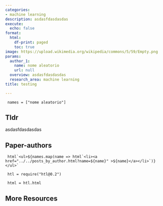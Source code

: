 ```yaml
---
categories:
- machine learning
description: asdasfdasdasdas
execute:
  echo: false
format:
  html:
    df-print: paged
    toc: true
image: https://upload.wikimedia.org/wikipedia/commons/5/59/Empty.png
params:
  author_1:
    name: nome aleatorio
    url: null
  overview: asdasfdasdasdas
  research_area: machine learning
title: testing

---
```

```ojs

 names = ["nome aleatorio"] 

``` 

## Tldr 
asdasfdasdasdas

## Paper-authors

```ojs

 html`<ul>${names.map(name => html`<li><a href="../../posts_by_author.html?name=${name}" >${name}</a></li>`)}</ul>` 

``` 

```ojs

 htl = require("htl@0.2") 

``` 

```ojs

 html = htl.html 

``` 

## More Resources
